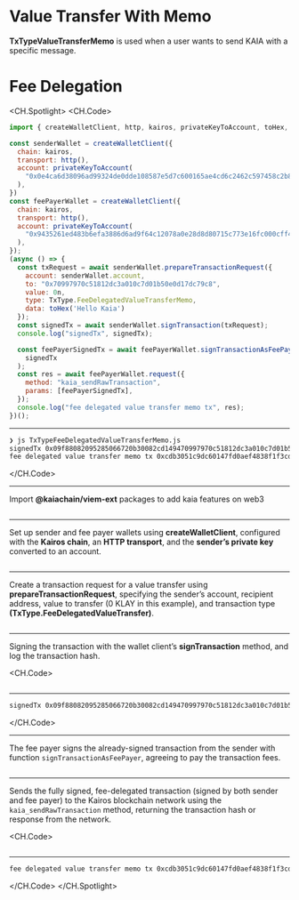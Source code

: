 # Value Transfer With Memo

**TxTypeValueTransferMemo** is used when a user wants to send KAIA with a specific message.

# Fee Delegation

<CH.Spotlight>
<CH.Code>

```js TxTypeFeeDelegatedValueTransferMemo.js
import { createWalletClient, http, kairos, privateKeyToAccount, toHex, TxType } from "@kaiachain/viem-ext";

const senderWallet = createWalletClient({
  chain: kairos,
  transport: http(),
  account: privateKeyToAccount(
    "0x0e4ca6d38096ad99324de0dde108587e5d7c600165ae4cd6c2462c597458c2b8"
  ),
})
const feePayerWallet = createWalletClient({
  chain: kairos,
  transport: http(),
  account: privateKeyToAccount(
    "0x9435261ed483b6efa3886d6ad9f64c12078a0e28d8d80715c773e16fc000cff4"
  ),
});
(async () => {
  const txRequest = await senderWallet.prepareTransactionRequest({
    account: senderWallet.account,
    to: "0x70997970c51812dc3a010c7d01b50e0d17dc79c8",
    value: 0n,
    type: TxType.FeeDelegatedValueTransferMemo,
    data: toHex('Hello Kaia')
  });
  const signedTx = await senderWallet.signTransaction(txRequest);
  console.log("signedTx", signedTx);

  const feePayerSignedTx = await feePayerWallet.signTransactionAsFeePayer(
    signedTx
  );
  const res = await feePayerWallet.request({
    method: "kaia_sendRawTransaction",
    params: [feePayerSignedTx],
  });
  console.log("fee delegated value transfer memo tx", res);
})();

```

---

```zsh output
❯ js TxTypeFeeDelegatedValueTransferMemo.js
signedTx 0x09f88082095285066720b30082cd149470997970c51812dc3a010c7d01b50e0d17dc79c88094a2a8854b1802d8cd5de631e690817c253d6a9153f847f8458207f5a0c67b0c0ccf4276ad4b97d9da0e66e02bd540647c23866af148f338ef27ac2087a074f32e734fd7c2fae46221b13815bdc201c17b77c5060348b9fb26d5502456d5
fee delegated value transfer memo tx 0xcdb3051c9dc60147fd0aef4838f1f3cd907aa42105dedd817c2fba31cb40981a

```

</CH.Code>

---

Import **@kaiachain/viem-ext** packages to add kaia features on web3

```js TxTypeFeeDelegatedValueTransferMemo.js focus=1

```

---

Set up sender and fee payer wallets using **createWalletClient**, configured with the **Kairos chain**, an **HTTP transport**, and the **sender’s private key** converted to an account.

```js TxTypeFeeDelegatedValueTransferMemo.js focus=3:16

```

---

Create a transaction request for a value transfer using **prepareTransactionRequest**, specifying the sender’s account, recipient address, value to transfer (0 KLAY in this example), and transaction type **(TxType.FeeDelegatedValueTransfer)**.

```js TxTypeFeeDelegatedValueTransferMemo.js focus=18:23

```

---

Signing the transaction with the wallet client’s **signTransaction** method, and log the transaction hash.

<CH.Code>
```js TxTypeFeeDelegatedValueTransferMemo.js focus=24:25

````

---

```zsh output
signedTx 0x09f88082095285066720b30082cd149470997970c51812dc3a010c7d01b50e0d17dc79c88094a2a8854b1802d8cd5de631e690817c253d6a9153f847f8458207f5a0c67b0c0ccf4276ad4b97d9da0e66e02bd540647c23866af148f338ef27ac2087a074f32e734fd7c2fae46221b13815bdc201c17b77c5060348b9fb26d5502456d5
````

</CH.Code>

---

The fee payer signs the already-signed transaction from the sender with function `signTransactionAsFeePayer`, agreeing to pay the transaction fees.

```js TxTypeFeeDelegatedValueTransferMemo.js focus=27:29

````

---

Sends the fully signed, fee-delegated transaction (signed by both sender and fee payer) to the Kairos blockchain network using the `kaia_sendRawTransaction` method, returning the transaction hash or response from the network.

<CH.Code>
```js TxTypeFeeDelegatedValueTransferMemo.js focus=24:25

````

---

```zsh output
fee delegated value transfer memo tx 0xcdb3051c9dc60147fd0aef4838f1f3cd907aa42105dedd817c2fba31cb40981a

````

</CH.Code>
</CH.Spotlight>

